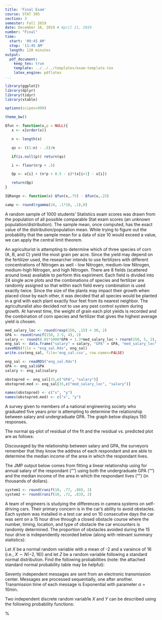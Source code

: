 ```yaml
---
title: 'Final Exam'
course: STAT 305
section: 3
semester: Fall 2019
date: December 18, 2019 # April 11, 2019
number: "Final"
time:
  start: '09:45 AM'
  stop: '11:45 AM'
  length: 120 minutes
output:
  pdf_document:
    keep_tex: true
    template: ../../../templates/exam-template.tex
    latex_engine: pdflatex
...
```


```r
library(ggplot2)
library(dplyr)
library(tidyr)
library(xtable)

options(scipen=999)

theme_bw()

Qfun <- function(x,p = NULL){
   x <- x[order(x)]

   n <- length(x)

   qs <- ((1:n) - .5)/n

   if(is.null(p)) return(qs)

   i <- floor(n*p + .5)

   Qp <- x[i] + (n*p + 0.5 - i)*(x[i+1] - x[i])

   return(Qp)
}

IQRange <- function(x) Qfun(x,.75) - Qfun(x,.25)

samp <- round(rgamma(24, .1*10, .1),0)
```

\question[2]
A random sample of 1000 students' Statistics exam scores was drawn from the population of all possible comparable Stat exam scores (an unknown population/distribution). The sample mean, once computed, has the exact value of the distribution/population mean.
\begin{oneparchoices}
\choice True
\choice False
\end{oneparchoices}
\vspace{0.5cm}

\question[2]
While trying to figure out the probability that the sample mean for a data of size 10 would exceed a value, we can apply the central limit theorem.
\begin{oneparchoices}
\choice True
\choice False
\end{oneparchoices}
\vspace{0.5cm}

\question
An agriculturist is attempting to determine which of three species of corn (A, B, and C) yield the most grain per acre.
Since the yield may depend on the fertilizer used, the researcher intends to use fertilizers with different concentrations of Nitrogen as well - low Nitrogen, medium-low Nitrogen, medium-high Nitrogen, and high Nitrogen.
There are 8 fields (scattered around Iowa) available to perform this expiriment. 
Each field is divided into 24 single acre plots and the combinations of species and fertilizer are randomly assigned so that within each field every combination is used exactly twice. 
Since the size of the plants may impact their growth when placed close by each other, it was decided that all species would be planted in a grid with each plant exactly four feet from its nearest neighbor.
The agriculturalist also decided not to use any pest control system during growth.
At harvest time, the weight of grain each plot yields is recorded and the combination of corn species and fertilizer that gives the highest average yield is chosen.

\qparts{
\part[2] Explain why this is an experiment and not an observational study. \vspace{2cm}
\part Identify each of the following and describe them as numeric (in which case, identify whether it is continuous or discrete) or categorcial (in which case list the possible levels). \vspace{1cm}
\begin{subparts}
   \subpart[2] Identify the response variable(s): \vspace{2cm}
   \subpart[2] Identify the experimental variable(s): \vspace{2cm}
   \subpart[2] Blocking variable(s): \vspace{2cm}
\end{subparts}
\part[2] Identify two controlled variables used in this process. \vspace{2cm}
}

\newpage
\question
```r
med_salary_loc <- round(rexp(150, .15) + 30, 2)
GPA <- round(runif(150, 2.5, 4), 2)
salary <- round(0.01*1000*GPA + 1.3*med_salary_loc + rnorm(150, 5, 2), 2)
eng_sal <- data.frame("salary" = salary, "GPA" = GPA, "med_salary_loc" = med_salary_loc)
saveRDS(file = "eng_sal.Rds", eng_sal)
write.csv(eng_sal, file='eng_sal.csv', row.names=FALSE)

eng_sal <- readRDS("eng_sal.Rds")
GPA <- eng_sal$GPA
salary <- eng_sal$salary

obstopred <- eng_sal[35,c("GPA", "salary")]
obstopred.med <- eng_sal[35,c("med_salary_loc", "salary")]

names(obstopred) <- c("x", "y")
names(obstopred.med) <- c("x", "y")
```

A survey given to members of a national engineering society who graduated five years prior is attempting to determine the relationship between salary and undergraduate GPA.
The graph below displays 150 responses.

\begin{center}
```r
p1<-ggplot(data = eng_sal, aes(x = GPA, y = salary)) + geom_point() + theme_bw() + xlab('GPA') + ylab('Salary (in thousands of dollars)')+ggtitle(subtitle = "Scatter plot of salary against GPA", label = "")

p2<-ggplot(data = eng_sal, aes(x = med_salary_loc, y = salary)) + geom_point() + theme_bw() + xlab('Median Salary Income') + ylab('Salary (in thousands of dollars)')+ggtitle(subtitle = "Scatter plot of salary against Median Salary Income", label = "")
gridExtra::grid.arrange(p1, p2, nrow=1, bottom="scatter plot of salary vs. experimental variables")
```
\end{center}

The normal qq-plot of residual of the fit and the residual vs. predicted plot are as follows:

\vspace{0.5cm}
\centerline{\includegraphics[scale=0.8]{salary_res}\includegraphics[scale=0.8]{salary_q}}
\captionof{figure}{Residual vs. predicted variables (the left) and Normal quantile plot (the right)}

\vspace{0.5cm}

\qparts{
\part[2] Looking at the two plots above, are the assumptions of the regression model met?
}
\newpage
Discouraged by the relationship between salary and GPA, the surveyors remember that they know the address of each respondant and are able to determine the median income of the area in which the respondant lives. 

The JMP output below comes from fitting a linear relationship using for annual salary of the respondant ("\verb!salary!") using both the undergraduate GPA ("\verb!GPA!") and the median income of the area in which the respondant lives ("\verb!med_salary_loc!") (in thousands of dollars).

\vspace{1cm}
\centerline{\includegraphics[scale=1]{salary_fit}}
\vspace{1cm}

\qparts{
\part[3] Using the JMP output, write the equation of the fitted multivariate linear relationship between GPA, median salary income  and salary 

\hfill \fbox{ \textcolor[rgb]{1.00,1.00,1.00}{$\bigcap$} \hskip -0.4cm $\hat y =$ \hspace{10cm}}
\vspace{3cm}
\newpage
\part[3] Using this fitted multivariate linear relationship, what do we suppose the salary would be for an engineer with a undergraduate GPA of `r eng_sal[43, "GPA"]` living in a location with a median income of `r eng_sal[43, 'med_salary_loc']` thousand dollars?

\hfill \fbox{ \textcolor[rgb]{1.00,1.00,1.00}{$\bigcap$} \hskip -0.4cm $\hat y =$ \hspace{10cm}}
\vspace{3cm}
\part[3] The actual salary of one engineer surveyed with a undergraduate GPA of `r eng_sal[43, "GPA"]` living in a location with a median income of \$`r prettyNum(1000*eng_sal[43, 'med_salary_loc'], big.mark=',')` was \$`r prettyNum(1000*eng_sal[43, 'salary'], big.mark=',')`.  What is the residual for this specific engineer's actual salary using the fitted multivariate linear relationship? 
\hfill \fbox{ \textcolor[rgb]{1.00,1.00,1.00}{$\bigcap$} \hskip -0.4cm $\text e =$ \hspace{2cm}}
\vspace{4cm}
\part[4] For the linear relationship, find \(r\), the sample correlation coeffecient and \(R^2\), the coeffecient of determination.
\hfill \fbox{ \textcolor[rgb]{1.00,1.00,1.00}{$\bigcap$} \hskip -0.4cm $r=$ \hspace{2cm}}

\hfill \fbox{ \textcolor[rgb]{1.00,1.00,1.00}{$\bigcap$} \hskip -0.4cm $R^2=$ \hspace{2cm}}


\vspace{3cm}
\part[3] For your response for \(R^2\) in previous part, provide an interpretation.\vspace{3cm}
\part[3] Provide an estimate for $\sigma^2$. 
\hfill \fbox{ \textcolor[rgb]{1.00,1.00,1.00}{$\bigcap$} \hskip -0.4cm $\hat\sigma^2 = s_{SF}^2=$ \hspace{2cm}}
\vspace{2cm}
\newpage
\part[3] Provide an estimate for the \emph{variance} of the coefficient of \emph{GPA}. 
\hfill \fbox{ \textcolor[rgb]{1.00,1.00,1.00}{$\bigcap$} \hskip -0.4cm $\text{Var}(b_1) =$ \hspace{2cm}}
\vspace{3cm}
\part[5] Calculate and intepret the $95\%$ two-sided confidence interval for the coefficient of \emph{GPA}. 
\hfill \fbox{ \textcolor[rgb]{1.00,1.00,1.00}{$\bigcap$} \hskip -0.4cm $(\hspace{3cm},\hspace{3cm} )$ }
\vspace{6cm}

\part[10] Conduct a formal hypothesis test at the $\alpha = 0.05$ significance level to determine if there is significance relationship between salary (y) and  \emph{median salary income} $(x_1)$, holding GPA constant. \\
\emph{Note: Write down all six steps for full credit.}
}

\newpage
\text{You may use this blank space for completing the steps of hypothesis test}\vspace{8cm}



\question 
```r
system1 <- round(runif(10, .77, .88), 2)
system2 <- round(runif(10, .72, .83), 2)
```
A team of engineers is studying the differences in camera systems on self-driving cars. Their primary concern is in the car's ability to avoid obstacles. 
Each system was installed in a test car and on 10 consecutive days the car was sent on a 15 hour drive through a closed obstacle course where the number, timing, location, and type of obstacle the car encounters is randomly determined.
The proportion of obstacles avoided during the 15 hour drive is independently recorded below (along with relevant summary statistics):
\begin{itemize}
\item System 1: `r system1` (with $\bar{x_1} = `r round(mean(system1), 2)`, s_1^2 = `r round(var(system1), 4)`$)
\item System 2: `r system2` (with $\bar{x_2} = `r round(mean(system2), 2)`, s_2^2 = `r round(var(system2), 4)`$)
\end{itemize}
\emph{Note: there are 10 sample data of each system. i.e $n_1= n_2= 10$}
\vspace{.3cm}
\qparts{
\part[5] Provide a 95\% confidence interval for the mean proportion of obstacles avoided on the course using System 1.
\hfill \fbox{ \textcolor[rgb]{1.00,1.00,1.00}{$\bigcap$} \hskip -0.4cm $(\hspace{3cm},\hspace{3cm} )$ }
\vspace{4cm}
\part[5] Provide a one-sided 95\% lower bound confidence interval for the mean proportion of obstacles avoided on the course using System 2. 
\hfill \fbox{ \textcolor[rgb]{1.00,1.00,1.00}{$\bigcap$} \hskip -0.4cm $(\hspace{3cm},\hspace{3cm} )$ }
\vspace{3cm}
\newpage
\part[10] Assuming that the proportion of obstacles avoided is roughly normally distributed and that the both systems have the same variance in proportion of obstacles avoided, conduct a hypothesis test at the $\alpha = 0.05$ significance level for the claim that the true mean of the obstackes avoided of the two systems are significantly different.\\
\emph{Note: Write down all six steps for full credit.}
 \vspace{4cm} 
}

\newpage
\question
Let $X$ be a normal random variable with a mean of -2 and a varaince of 16 (i.e., $X \sim N(-2, 16)$) and let $Z$ be a random variable following a standard normal distribution.
Find the following probabilities (note: the attached standard normal probability table may be helpful):

\qparts{
\part[2] $P(Z \le 1.0)$ \vspace{3cm}
\part[2] $P(|Z| \le 2.5)$ \vspace{3cm}
\part[2] $P(-8 \le X < 1)$ \vspace{4cm}
\part[3] $P(|X| \ge 4)$ \vspace{4cm}
\part[5] find c such that $P(|X| \le c)= 0.95$\vspace{8cm}
}

 \question
Seventy independent messages are sent from an electronic transmission center.  Messages are processed sequentially, one after another.  Transmission time of each message is Exponential with parameter $\alpha = 10$min.  
\qparts{
\part[3] what are the expected value and variance of the sample mean of all 70 messages? 

\hfill \fbox{ \textcolor[rgb]{1.00,1.00,1.00}{$\bigcap$} \hskip-0.4cm $\text{E}(\overline{X}) =$ \hspace{2.35cm}}

\hfill \fbox{ \textcolor[rgb]{1.00,1.00,1.00}{$\bigcap$} \hskip-0.4cm $\text{Var}(\overline{X}) =$ \hspace{2cm}}
\vspace{4cm}

\part[4] Find the probability that the average of all 70 messages are transmitted in less than 8 minutes. 
\hfill \fbox{ \textcolor[rgb]{1.00,1.00,1.00}{$\bigcap$} \hskip-0.4cm $\text{p} =$ \hspace{2cm}}
\vspace{4cm}
}



\newpage

\question
 Two independent discrete random variab1e $X$ and  $Y$ can be described using the following probability functions:

\begin{table}[ht]
\begin{minipage}[b]{0.5\linewidth}\centering
\begin{tabular}{c|cccc}
%\hline
$x$ &$-1$& 0&1&2\\
\hline
$f_X(x)$ & 0.2&0.3 & 0.3&0.2\\
%\hline
\end{tabular}
\end{minipage}
\hspace{0.5cm}
\begin{minipage}[b]{0.5\linewidth}
\centering
\begin{tabular}{c|cccc}
%\hline
$y$ &1& 2&3&4\\
\hline
$f_Y(y)$ & 0.3&0.2 & 0.2&0.3\\
%\hline
\end{tabular}
\end{minipage}
\end{table}
%

\qparts{
\part[4] Find the means and standard deviations for $X$ and $Y$
respectively.

\vskip 8cm

 \hfill
\fbox{ \textcolor[rgb]{1.00,1.00,1.00}{$\bigcap$} \hskip -0.4cm
$\mu_X$ = \hspace{2cm} $\sigma_X=$\hspace{2cm}}

 \hfill
\fbox{ \textcolor[rgb]{1.00,1.00,1.00}{$\bigcap$} \hskip -0.4cm
$\mu_Y$ = \hspace{2cm} $\sigma_Y=$\hspace{2cm}}

\part[2] Find  the mean and standard deviation
for the random variable $2X - 3Y + 5$.

\vskip 3cm

 \hfill
\fbox{ \textcolor[rgb]{1.00,1.00,1.00}{$\bigcap$} \hskip -0.4cm mean
= \hspace{2cm} s.d=\hspace{2cm}}
}


